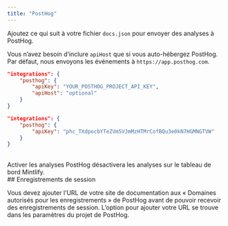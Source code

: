 ```yaml
---
title: "PostHog"
---
```


Ajoutez ce qui suit à votre fichier `docs.json` pour envoyer des analyses à PostHog.

Vous n’avez besoin d’inclure `apiHost` que si vous auto-hébergez PostHog. Par défaut, nous envoyons les événements à `https://app.posthog.com`.

<CodeGroup>

```json Options d’analyses dans docs.json
"integrations": {
    "posthog": {
        "apiKey": "YOUR_POSTHOG_PROJECT_API_KEY",
        "apiHost": "optional"
    }
}
```

```json Exemple
"integrations": {
    "posthog": {
        "apiKey": "phc_TXdpocbYTeZVm5VJmMzHTMrCofBQu3e0kN7HGMNGTVW"
    }
}
```

</CodeGroup>

<br />

<Warning>
    Activer les analyses PostHog désactivera les analyses sur le tableau de bord Mintlify.
</Warning>



<div id="session-recordings">
  ## Enregistrements de session
</div>

Vous devez ajouter l’URL de votre site de documentation aux « Domaines autorisés pour les enregistrements » de PostHog avant de pouvoir recevoir des enregistrements de session. L’option pour ajouter votre URL se trouve dans les paramètres du projet de PostHog.
